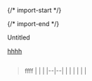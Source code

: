 
{/* import-start */}
  
{/* import-end */}
   
<STitle>
Untitled
</STitle>

[hhhh](https://baidu.com)

<SCodeBlockTab>

<SCodeBlock language="js" focus="" filename="Universal" tabid="0">

```js
```
</SCodeBlock>

</SCodeBlockTab>

> ffff
> |  |  |
> |--|--|
> |  |  |
> |  |  |
>
